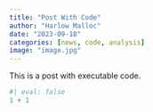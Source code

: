 ```yaml
---
title: "Post With Code"
author: "Harlow Malloc"
date: "2023-09-18"
categories: [news, code, analysis]
image: "image.jpg"
---
```


This is a post with executable code.

```r
#| eval: false
1 + 1
```
